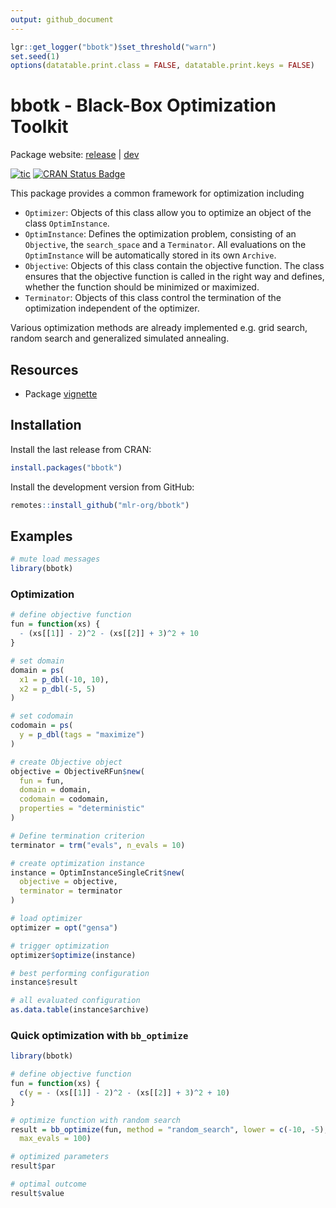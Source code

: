 ```yaml
---
output: github_document
---
```


```r
lgr::get_logger("bbotk")$set_threshold("warn")
set.seed(1)
options(datatable.print.class = FALSE, datatable.print.keys = FALSE)
```

# bbotk - Black-Box Optimization Toolkit

Package website: [release](https://bbotk.mlr-org.com/) | [dev](https://bbotk.mlr-org.com/dev/)

<!-- badges: start -->
[![tic](https://github.com/mlr-org/bbotk/workflows/tic/badge.svg?branch=main)](https://github.com/mlr-org/bbotk/actions)
[![CRAN Status Badge](https://www.r-pkg.org/badges/version-ago/bbotk)](https://cran.r-project.org/package=bbotk)
<!-- badges: end -->

This package provides a common framework for optimization including

* `Optimizer`: Objects of this class allow you to optimize an object of the class `OptimInstance`.
* `OptimInstance`: Defines the optimization problem, consisting of an `Objective`, the `search_space` and a `Terminator`.
   All evaluations on the `OptimInstance` will be automatically stored in its own `Archive`.
* `Objective`: Objects of this class contain the objective function.
   The class ensures that the objective function is called in the right way and defines, whether the function should be minimized or maximized.
* `Terminator`: Objects of this class control the termination of the optimization independent of the optimizer.

Various optimization methods are already implemented e.g. grid search, random search and generalized simulated annealing.

## Resources

* Package [vignette](https://CRAN.R-project.org/package=bbotk/vignettes/bbotk.html)

## Installation

Install the last release from CRAN:

```r
install.packages("bbotk")
```

Install the development version from GitHub:

```r
remotes::install_github("mlr-org/bbotk")
```

## Examples

```r
# mute load messages
library(bbotk)
```

### Optimization

```r
# define objective function
fun = function(xs) {
  - (xs[[1]] - 2)^2 - (xs[[2]] + 3)^2 + 10
}

# set domain
domain = ps(
  x1 = p_dbl(-10, 10),
  x2 = p_dbl(-5, 5)
)

# set codomain
codomain = ps(
  y = p_dbl(tags = "maximize")
)

# create Objective object
objective = ObjectiveRFun$new(
  fun = fun,
  domain = domain,
  codomain = codomain,
  properties = "deterministic"
)

# Define termination criterion
terminator = trm("evals", n_evals = 10)

# create optimization instance
instance = OptimInstanceSingleCrit$new(
  objective = objective,
  terminator = terminator
)

# load optimizer
optimizer = opt("gensa")

# trigger optimization
optimizer$optimize(instance)

# best performing configuration
instance$result

# all evaluated configuration
as.data.table(instance$archive)
```

### Quick optimization with `bb_optimize`

```r
library(bbotk)

# define objective function
fun = function(xs) {
  c(y = - (xs[[1]] - 2)^2 - (xs[[2]] + 3)^2 + 10)
}

# optimize function with random search
result = bb_optimize(fun, method = "random_search", lower = c(-10, -5), upper = c(10, 5),
  max_evals = 100)

# optimized parameters
result$par

# optimal outcome
result$value
```

